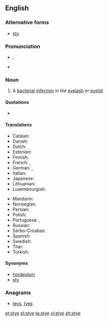 ==English==

{{wikipedia}}

===Alternative forms===
* [[sty]]

===Pronunciation===
* {{IPA|/aɪ/}}, {{X-SAMPA|/staI/}}
* {{rhymes|aɪ}}

===Noun===
{{en-noun}}

# {{disease}} A [[bacterial]] [[infection]] in the [[eyelash]] or [[eyelid]].

====Quotations====
* {{seeCites}}

====Translations====
{{trans-top|bacterial infection of the eyelash or eyelid}}
* Catalan: {{t-|ca|urçol}}
* Danish: {{t-|da|bygkorn}}
* Dutch: {{t+|nl|stijg}}
* Estonian: {{t-|et|odraiva}}
* Finnish: {{t-|fi|näärännäppy}}
* French: {{t+|fr|orgelet|m}}, {{t|fr|compère loriot|m}}
* German: {{t-|de|Hordeolum}}, {{t+|de|Gerstenkorn}}
* Italian: {{t-|it|orzaiolo}}
* Japanese: {{t-|ja|麦粒腫}}
* Lithuanian: {{t-|lt|miežis}}
* Luxembourgish: {{t-|lb|Weeschësser}}
{{trans-mid}}
* Mandarin: {{t|cmn|針眼|sc=Hani}}
* Norwegian: {{t-|no|byggkorn}}
* Persian: {{t+|fa|گل مژه}}
* Polish: {{t+|pl|jęczmień}}
* Portuguese: {{t+|pt|hordéolo}}, {{t+|pt|terçol}}
* Russian: {{t+|ru|ячмень|m|tr=jačm'én'}}
* Serbo-Croatian: {{t-|sh|ječmenac}}
* Spanish: {{t+|es|orzuelo}}
* Swedish: {{t-|sv|vagel}}
* Thai: {{t-|th|ตากุ้งยิง}}
* Turkish: {{t+|tr|arpacık}}
{{trans-bottom}}

====Synonyms====
* [[hordeolum]]
* [[sty]]

===Anagrams===
* [[teys#English|teys]], [[tyes#English|tyes]]

[[et:stye]]
[[pl:stye]]
[[ta:stye]]
[[vi:stye]]
[[zh:stye]]